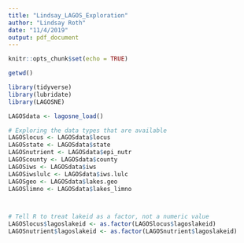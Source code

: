 ```yaml
---
title: "Lindsay_LAGOS_Exploration"
author: "Lindsay Roth"
date: "11/4/2019"
output: pdf_document
---
```


```r
knitr::opts_chunk$set(echo = TRUE)
```

```r
getwd()

library(tidyverse)
library(lubridate)
library(LAGOSNE)

LAGOSdata <- lagosne_load()

# Exploring the data types that are available
LAGOSlocus <- LAGOSdata$locus
LAGOSstate <- LAGOSdata$state
LAGOSnutrient <- LAGOSdata$epi_nutr
LAGOScounty <- LAGOSdata$county
LAGOSiws <- LAGOSdata$iws
LAGOSiwslulc <- LAGOSdata$iws.lulc
LAGOSgeo <- LAGOSdata$lakes.geo
LAGOSlimno <- LAGOSdata$lakes_limno



# Tell R to treat lakeid as a factor, not a numeric value
LAGOSlocus$lagoslakeid <- as.factor(LAGOSlocus$lagoslakeid)
LAGOSnutrient$lagoslakeid <- as.factor(LAGOSnutrient$lagoslakeid)

```


